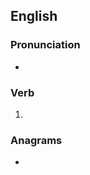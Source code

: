 ==English==

===Pronunciation===
* {{rhymes|en|ʌst}}

===Verb===
{{head|en|verb form}}

# {{en-past of|truss}}

===Anagrams===
* {{anagrams|en|a=dersstu|Studers|dusters|strudes}}